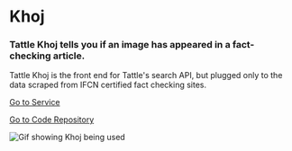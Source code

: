 # Khoj



### Tattle Khoj tells you if an image has appeared in a fact-checking article. 

Tattle Khoj is the front end for Tattle's search API, but plugged only to the data scraped from IFCN certified fact checking sites. 

[Go to Service](https://services.tattle.co.in/khoj/)

[Go to Code Repository](https://github.com/tattle-made/kosh)



![Gif showing Khoj being used](https://tattle-media.s3.amazonaws.com/khoj-demo.gif)
